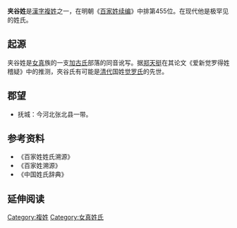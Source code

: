 {{姓氏
|姓氏=夹谷
|繁體=夾谷
|簡體=夹谷
|拼音=Jiágǔ
|注音={{Pinyin2zhuyin|Jiá}}{{Pinyin2zhuyin|gǔ}}
|中国大陆=Jiagu
|台湾=
|香港=
|澳门=
|新加坡=
|马来西亚=
|越南=Giáp Cốc
|韩国=협곡
|反切=
|同音字=
|堂号=
|郡望=
}}

'''夹谷姓'''是[[漢字姓氏|漢字]][[複姓|複姓]]之一，在明朝《[[百家姓续编|百家姓续编]]》中排第455位。在现代他是极罕见的姓氏。

== 起源 ==
夹谷姓是[[女真|女真]]族的一支[[加古氏|加古氏]]部落的同音讹写。据[[郑天挺|郑天挺]]在其论文《爱新觉罗得姓稽疑》中的推测，夾谷氏有可能是[[清代|清代]]国姓[[觉罗氏|觉罗氏]]的先世。

== 郡望 ==
*抚城：今河北张北县一带。

== 参考资料 ==
{{Reflist|2}}
*《百家姓姓氏溯源》
*《百家姓溯源》
*《中国姓氏辞典》

== 延伸阅读 ==
{{Wikisource further reading}}<references group="注释"/>

{{surname-stub}}

{{DEFAULTSORT:Jiagu夾谷}}
[[Category:複姓|Category:複姓]]
[[Category:女真姓氏|Category:女真姓氏]]